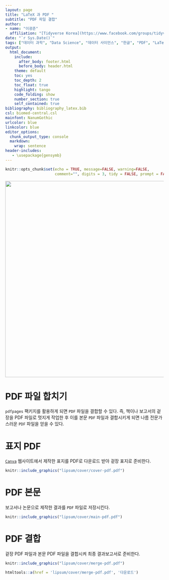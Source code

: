 ```yaml
---
layout: page
title: "LaTeX 과 PDF "
subtitle: "PDF 파일 결합"
author:
- name: "이광춘"
  affiliation: "[Tidyverse Korea](https://www.facebook.com/groups/tidyverse/)"
date: "`r Sys.Date()`"
tags: ["데이터 과학", "Data Science", "데이터 사이언스", "한글", "PDF", "LaTeX", "작업흐름", "팩키지", "레이아웃", "layout", "판형", "판면", "첫장", "결합"]
output:
  html_document: 
    include:
      after_body: footer.html
      before_body: header.html
    theme: default
    toc: yes
    toc_depth: 2
    toc_float: true
    highlight: tango
    code_folding: show
    number_section: true
    self_contained: true
bibliography: bibliography_latex.bib
csl: biomed-central.csl
mainfont: NanumGothic
urlcolor: blue
linkcolor: blue
editor_options: 
  chunk_output_type: console
  markdown: 
    wrap: sentence
header-includes:
   - \usepackage{gensymb}
---
```


```r
knitr::opts_chunk$set(echo = TRUE, message=FALSE, warning=FALSE,
                      comment="", digits = 3, tidy = FALSE, prompt = FALSE, fig.align = 'center')
```

```{=html}
<style>
div.blue { background-color:#e6f0ff; border-radius: 5px; padding: 10px;}
</style>
```
![](fig/merge-pdfs.png){width="622"}

# PDF 파일 합치기 {#merge-pdf}

`pdfpages` 팩키지를 활용하게 되면 `PDF` 파일을 결합할 수 있다.
즉, 책이나 보고서의 겉장을 PDF 파일로 멋지게 작업한 후 이를 본문 `PDF` 파일과 결합시키게 되면 나름 전문가스러운 `PDF` 파일을 얻을 수 있다.

# 표지 PDF {#show-front-pdf} 

[`Canva`](https://www.canva.com/) 웹사이트에서 제작한 표지를 PDF로 다운로드 받아 겉장 표지로 준비한다.

```r
knitr::include_graphics("lipsum/cover/cover-pdf.pdf")
```

# PDF 본문 {#show-main-pdf} 

보고서나 논문으로 제작한 결과를 `PDF` 파일로 저장시킨다.

```r
knitr::include_graphics("lipsum/cover/main-pdf.pdf")
```

# PDF 결합 {#show-merge-pdf} 

겉장 PDF 파일과 본문 PDF 파일을 결합시켜 최종 결과보고서로 준비한다.

```r
knitr::include_graphics("lipsum/cover/merge-pdf.pdf")
```

```r
htmltools::a(href = 'lipsum/cover/merge-pdf.pdf', '다운로드')
```

